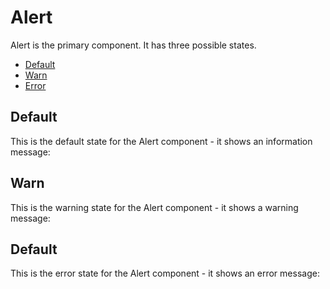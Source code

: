 
<Meta of={AlertStories} />

# Alert

Alert is the primary component. It has three possible states.

- [Default](#default)
- [Warn](#warn)
- [Error](#error)

## Default

This is the default state for the Alert component - it shows an information message:

<Canvas of={AlertStories.Default} />

## Warn

This is the warning state for the Alert component - it shows a warning message:

<Canvas of={AlertStories.Warn} />

## Default

This is the error state for the Alert component - it shows an error message:

<Canvas of={AlertStories.Error} />
